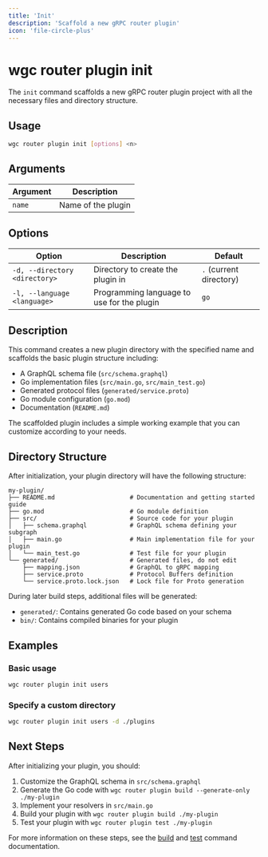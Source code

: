 ```yaml
---
title: 'Init'
description: 'Scaffold a new gRPC router plugin'
icon: 'file-circle-plus'
---
```


# wgc router plugin init

The `init` command scaffolds a new gRPC router plugin project with all the necessary files and directory structure.

## Usage

```bash
wgc router plugin init [options] <n>
```

## Arguments

| Argument | Description |
|----------|-------------|
| `name`   | Name of the plugin |

## Options

| Option | Description | Default |
|--------|-------------|---------|
| `-d, --directory <directory>` | Directory to create the plugin in | `.` (current directory) |
| `-l, --language <language>` | Programming language to use for the plugin | `go` |

## Description

This command creates a new plugin directory with the specified name and scaffolds the basic plugin structure including:

- A GraphQL schema file (`src/schema.graphql`)
- Go implementation files (`src/main.go`, `src/main_test.go`)
- Generated protocol files (`generated/service.proto`)
- Go module configuration (`go.mod`)
- Documentation (`README.md`)

The scaffolded plugin includes a simple working example that you can customize according to your needs.

## Directory Structure

After initialization, your plugin directory will have the following structure:

```
my-plugin/
├── README.md                     # Documentation and getting started guide
├── go.mod                        # Go module definition
├── src/                          # Source code for your plugin
│   ├── schema.graphql            # GraphQL schema defining your subgraph
│   ├── main.go                   # Main implementation file for your plugin
│   └── main_test.go              # Test file for your plugin
└── generated/                    # Generated files, do not edit
    ├── mapping.json              # GraphQL to gRPC mapping
    ├── service.proto             # Protocol Buffers definition
    └── service.proto.lock.json   # Lock file for Proto generation
```

During later build steps, additional files will be generated:

- `generated/`: Contains generated Go code based on your schema
- `bin/`: Contains compiled binaries for your plugin

## Examples

### Basic usage

```bash
wgc router plugin init users
```

### Specify a custom directory

```bash
wgc router plugin init users -d ./plugins
```

## Next Steps

After initializing your plugin, you should:

1. Customize the GraphQL schema in `src/schema.graphql`
2. Generate the Go code with `wgc router plugin build --generate-only ./my-plugin`
3. Implement your resolvers in `src/main.go`
4. Build your plugin with `wgc router plugin build ./my-plugin`
5. Test your plugin with `wgc router plugin test ./my-plugin`

For more information on these steps, see the [build](./build) and [test](./test) command documentation. 